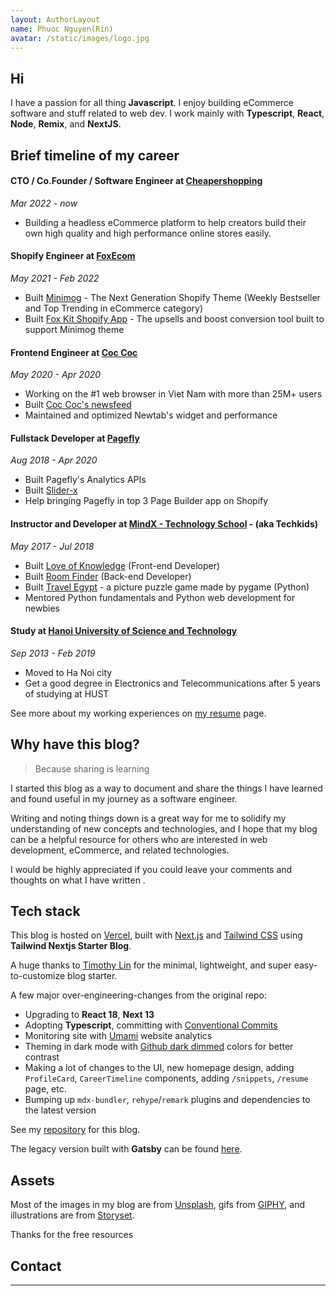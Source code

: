 ```yaml
---
layout: AuthorLayout
name: Phuoc Nguyen(Rin)
avatar: /static/images/logo.jpg
---
```



## Hi <Twemoji emoji="waving hand" />

I have a passion for all thing **Javascript**.
I enjoy building eCommerce software and stuff related to web dev.
I work mainly with **Typescript**, **React**, **Node**, **Remix**, and **NextJS**.

## Brief timeline of my career

#### CTO / Co.Founder / Software Engineer at [Cheapershopping](https://cheapershopping.net/)

_Mar 2022 - now_

-   Building a headless eCommerce platform to help creators build their own high quality and high performance online stores easily.

#### Shopify Engineer at [FoxEcom](https://foxecom.com/)

_May 2021 - Feb 2022_

-   Built [Minimog](https://themeforest.net/item/minimog-the-high-converting-shopify-theme/33380968) - The Next Generation Shopify Theme (Weekly Bestseller and Top Trending in eCommerce category)
-   Built [Fox Kit Shopify App](https://apps.shopify.com/foxecom-boost-sales) - The upsells and boost conversion tool built to support Minimog theme

#### Frontend Engineer at [Coc Coc](https://coccoc.com/)

_May 2020 - Apr 2020_

-   Working on the #1 web browser in Viet Nam with more than 25M+ users
-   Built [Coc Coc's newsfeed](https://coccoc.com/webhp)
-   Maintained and optimized Newtab's widget and performance

#### Fullstack Developer at [Pagefly](https://apps.shopify.com/pagefly)

_Aug 2018 - Apr 2020_

-   Built Pagefly's Analytics APIs
-   Built [Slider-x](https://github.com/sellersmith/slider-x)
-   Help bringing Pagefly in top 3 Page Builder app on Shopify

#### Instructor and Developer at [MindX - Technology School](https://mindx.edu.vn/) - (aka Techkids)

_May 2017 - Jul 2018_

-   Built [Love of Knowledge](http://lok.vn/) (Front-end Developer)
-   Built [Room Finder](https://hta218.github.io/get-a-room-api-docs/) (Back-end Developer)
-   Built [Travel Egypt](https://github.com/hta218/Travel_Egypt) - a picture puzzle game made by pygame (Python)
-   Mentored Python fundamentals and Python web development for newbies

#### Study at [Hanoi University of Science and Technology](https://www.hust.edu.vn/)

_Sep 2013 - Feb 2019_

-   Moved to Ha Noi city
-   Get a good degree in Electronics and Telecommunications after 5 years of studying at HUST

See more about my working experiences on [my resume](/resume) page.

## Why have this blog?

> Because sharing is learning

I started this blog as a way to document and share the things I have learned and found useful in my journey as a software engineer.

Writing and noting things down is a great way for me to solidify my understanding of new concepts and technologies,
and I hope that my blog can be a helpful resource for others who are interested in web development, eCommerce, and related technologies.

I would be highly appreciated if you could leave your comments and thoughts on what I have written <Twemoji emoji="clinking-beer-mugs" />.

## Tech stack

This blog is hosted on [Vercel](https://vercel.com/), built with [Next.js](https://nextjs.org/) and [Tailwind CSS](https://tailwindcss.com/) using **Tailwind Nextjs Starter Blog**.

A huge thanks to [Timothy Lin](https://twitter.com/timlrxx) for the minimal, lightweight, and super easy-to-customize blog starter.

A few major over-engineering-changes from the original repo:

-   <Twemoji emoji="atom-symbol" /> Upgrading to **React 18**, **Next 13**
-   <Twemoji emoji="party-popper" /> Adopting **Typescript**, committing with [Conventional Commits](https://www.conventionalcommits.org/)
-   <Twemoji emoji="bar-chart" /> Monitoring site with [Umami](https://umami.is/) website analytics
-   <Twemoji emoji="eyes" /> Theming in dark mode with [Github dark dimmed](https://github.blog/changelog/2021-04-14-dark-and-dimmed-themes-are-now-generally-available/)
    colors for better contrast
-   <Twemoji emoji="man-technologist" /> Making a lot of changes to the UI, new homepage design, adding
    `ProfileCard`, `CareerTimeline` components, adding `/snippets`, `/resume` page, etc.
-   <Twemoji emoji="inbox-tray" /> Bumping up `mdx-bundler`, `rehype`/`remark` plugins and dependencies
    to the latest version

See my [repository](https://github.com/hta218/leohuynh.dev) for this blog.

The legacy version built with **Gatsby** can be found [here](https://leo-blog-legacy.vercel.app/).

## Assets

Most of the images in my blog are from [Unsplash](https://unsplash.com/), gifs from [GIPHY](https://giphy.com/), and illustrations are from [Storyset](https://storyset.com/).

Thanks for the free resources <Twemoji emoji="folded-hands" />

## Contact

<SocialAccounts />

---
